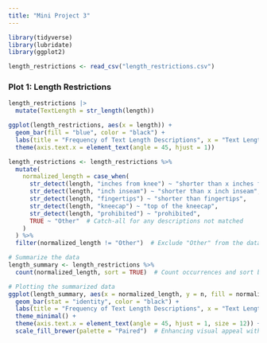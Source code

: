 ```yaml
---
title: "Mini Project 3"
---
```


```r
library(tidyverse)
library(lubridate)
library(ggplot2)

length_restrictions <- read_csv("length_restrictions.csv")
```
### Plot 1: Length Restrictions

```r
length_restrictions |>
  mutate(TextLength = str_length(length))

ggplot(length_restrictions, aes(x = length)) +
  geom_bar(fill = "blue", color = "black") +
  labs(title = "Frequency of Text Length Descriptions", x = "Text Length Description", y = "Frequency") +
  theme(axis.text.x = element_text(angle = 45, hjust = 1))
```
```r
length_restrictions <- length_restrictions %>%
  mutate(
    normalized_length = case_when(
      str_detect(length, "inches from knee") ~ "shorter than x inches from knee",
      str_detect(length, "inch inseam") ~ "shorter than x inch inseam",
      str_detect(length, "fingertips") ~ "shorter than fingertips",
      str_detect(length, "kneecap") ~ "top of the kneecap",
      str_detect(length, "prohibited") ~ "prohibited",
      TRUE ~ "Other"  # Catch-all for any descriptions not matched
    )
  ) %>%
  filter(normalized_length != "Other")  # Exclude "Other" from the dataset

# Summarize the data
length_summary <- length_restrictions %>%
  count(normalized_length, sort = TRUE)  # Count occurrences and sort by frequency

# Plotting the summarized data
ggplot(length_summary, aes(x = normalized_length, y = n, fill = normalized_length)) +
  geom_bar(stat = "identity", color = "black") +
  labs(title = "Frequency of Text Length Descriptions", x = "Text Length Description", y = "Frequency") +
  theme_minimal() +
  theme(axis.text.x = element_text(angle = 45, hjust = 1, size = 12)) +
  scale_fill_brewer(palette = "Paired")  # Enhancing visual appeal with a color palette

```

